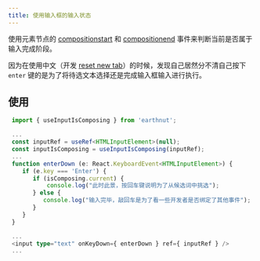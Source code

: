 ```yaml
---
title: 使用输入框的输入状态
---
```


使用元素节点的 [compositionstart](https://developer.mozilla.org/zh-CN/docs/Web/API/Element/compositionstart_event) 和 [compositionend](https://developer.mozilla.org/zh-CN/docs/Web/API/Element/compositionend_event) 事件来判断当前是否属于输入完成阶段。

因为在使用中文（开发 [reset new tab](/edge-extension/reset-new-tab/)）的时候，发现自己居然分不清自己按下 `enter` 键的是为了将待选文本选择还是完成输入框输入进行执行。


## 使用 

```ts
 import { useInputIsComposing } from 'earthnut';

 ...
 const inputRef = useRef<HTMLInputElement>(null);
 const inputIsComposing = useInputIsComposing(inputRef);
 ...
 function enterDown (e: React.KeyboardEvent<HTMLInputElement>) {
    if (e.key === 'Enter') {
       if (isComposing.current) {
           console.log("此时此景，按回车键说明为了从候选词中挑选");
       } else {
          console.log("输入完毕，敲回车是为了看一些开发者是否绑定了其他事件");
       }
    }
 }

 ...
 <input type="text" onKeyDown={ enterDown } ref={ inputRef } />
 ...
```